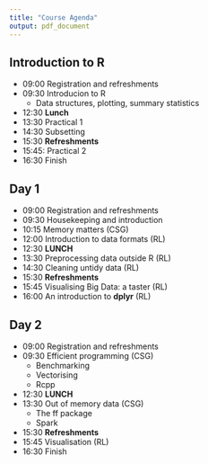 ```yaml
---
title: "Course Agenda"
output: pdf_document
---
```


## Introduction to R

 - 09:00 Registration and refreshments
 - 09:30 Introducion to R
    - Data structures, plotting, summary statistics
 - 12:30 **Lunch**
 - 13:30 Practical 1
 - 14:30 Subsetting
 - 15:30 **Refreshments**
 - 15:45: Practical 2
 - 16:30 Finish

## Day 1

 - 09:00 Registration and refreshments
 - 09:30 Housekeeping and introduction
 - 10:15 Memory matters (CSG)
 - 12:00 Introduction to data formats (RL)
 - 12:30 **LUNCH**
 - 13:30 Preprocessing data outside R (RL)
 - 14:30 Cleaning untidy data (RL)
 - 15:30 **Refreshments**
 - 15:45 Visualising Big Data: a taster (RL)
 - 16:00 An introduction to **dplyr** (RL)

## Day 2

 - 09:00 Registration and refreshments
 - 09:30 Efficient programming (CSG)
    - Benchmarking
    - Vectorising
    - Rcpp
 - 12:30 **LUNCH**
 - 13:30 Out of memory data (CSG)
    - The ff package
    - Spark
 - 15:30 **Refreshments**
 - 15:45 Visualisation (RL)
 - 16:30 Finish




